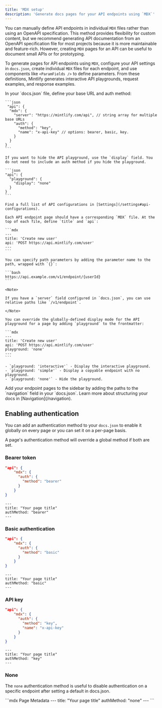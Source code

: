 ```yaml
---
title: 'MDX setup'
description: 'Generate docs pages for your API endpoints using `MDX`'
---
```


You can manually define API endpoints in individual `MDX` files rather than using an OpenAPI specification. This method provides flexibility for custom content, but we recommend generating API documentation from an OpenAPI specification file for most projects because it is more maintainable and feature-rich. However, creating `MDX` pages for an API can be useful to document small APIs or for prototyping.

To generate pages for API endpoints using `MDX`, configure your API settings in `docs.json`, create individual `MDX` files for each endpoint, and use components like `<ParamFields />` to define parameters. From these definitions, Mintlify generates interactive API playgrounds, request examples, and response examples.

<Steps>
  <Step title="Configure your API">
    In your `docs.json` file, define your base URL and auth method:

    ```json
     "api": {
      "mdx": {
        "server": "https://mintlify.com/api", // string array for multiple base URLs
        "auth": {
          "method": "key",
          "name": "x-api-key" // options: bearer, basic, key.
        }
      }
    }
    ```

    If you want to hide the API playground, use the `display` field. You do not need to include an auth method if you hide the playground.

    ```json
    "api": {
      "playground": {
        "display": "none"
      }
    }
    ```

    Find a full list of API configurations in [Settings](/settings#api-configurations).
  </Step>
  
  <Step title="Create your endpoint pages">

    Each API endpoint page should have a corresponding `MDX` file. At the top of each file, define `title` and `api`:

    ```mdx
    ---
    title: 'Create new user'
    api: 'POST https://api.mintlify.com/user'
    ---
    ```

    You can specify path parameters by adding the parameter name to the path, wrapped with `{}`:

    ```bash
    https://api.example.com/v1/endpoint/{userId}
    ```

    <Note>

    If you have a `server` field configured in `docs.json`, you can use relative paths like `/v1/endpoint`.

    </Note>

    You can override the globally-defined display mode for the API playground for a page by adding `playground` to the frontmatter:

    ```mdx
    ---
    title: 'Create new user'
    api: 'POST https://api.mintlify.com/user'
    playground: 'none'
    ---
    ```

    - `playground: 'interactive'` - Display the interactive playground.
    - `playground: 'simple'` - Display a copyable endpoint with no playground.
    - `playground: 'none'` - Hide the playground.

  </Step>

  <Step title="Add your endpoints to your docs">
    Add your endpoint pages to the sidebar by adding the paths to the `navigation` field in your `docs.json`. Learn more about structuring your docs in [Navigation](/navigation).
  </Step>
</Steps>

## Enabling authentication

You can add an authentication method to your `docs.json` to enable it globally on every page or you can set it on a per-page basis.

A page's authentication method will override a global method if both are set.

### Bearer token

<CodeGroup>

```json docs.json
"api": {
    "mdx": {
      "auth": {
        "method": "bearer"
      }
    }
}
```

```mdx Page Metadata
---
title: "Your page title"
authMethod: "bearer"
---
```

</CodeGroup>

### Basic authentication

<CodeGroup>

```json docs.json
"api": {
    "mdx": {
      "auth": {
        "method": "basic"
      }
    }
}
```

```mdx Page Metadata
---
title: "Your page title"
authMethod: "basic"
---
```

</CodeGroup>

### API key

<CodeGroup>

```json docs.json
"api": {
    "mdx": {
      "auth": {
        "method": "key",
        "name": "x-api-key"
      }
    }
}
```

```mdx Page Metadata
---
title: "Your page title"
authMethod: "key"
---
```

</CodeGroup>

### None

The `none` authentication method is useful to disable authentication on a specific endpoint after setting a default in docs.json.

<CodeGroup>
```mdx Page Metadata
---
title: "Your page title"
authMethod: "none"
---
```
</CodeGroup>
